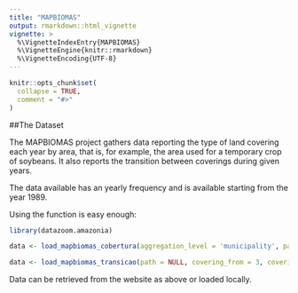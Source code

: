 ```yaml
---
title: "MAPBIOMAS"
output: rmarkdown::html_vignette
vignette: >
  %\VignetteIndexEntry{MAPBIOMAS}
  %\VignetteEngine{knitr::rmarkdown}
  %\VignetteEncoding{UTF-8}
---
```


```r
knitr::opts_chunk$set(
  collapse = TRUE,
  comment = "#>"
)
```

##The Dataset

The MAPBIOMAS project gathers data reporting the type of land covering each year by area, that is, for example, the area used for a temporary crop of soybeans. It also reports the transition between coverings during given years.

The data available has an yearly frequency and is available starting from the year 1989.

Using the function is easy enough:

```r
library(datazoom.amazonia)

data <- load_mapbiomas_cobertura(aggregation_level = 'municipality', path = NULL, covering = 3, type = 'stacked', years = c(2000:2010))

data <- load_mapbiomas_transicao(path = NULL, covering_from = 3, covering_to = 19, type = 'normal', year_diff = 5)

```

Data can be retrieved from the website as above or loaded locally.

